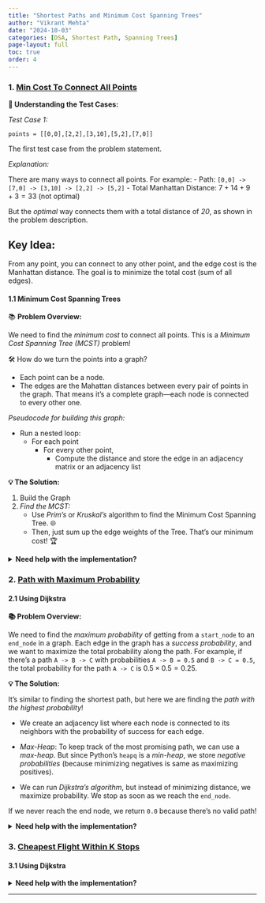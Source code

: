 ```yaml
---
title: "Shortest Paths and Minimum Cost Spanning Trees"
author: "Vikrant Mehta"
date: "2024-10-03"
categories: [DSA, Shortest Path, Spanning Trees]
page-layout: full
toc: true
order: 4
---
```



### 1. [Min Cost To Connect All Points](https://leetcode.com/problems/min-cost-to-connect-all-points/description/)

**🎯 Understanding the Test Cases:**

*Test Case 1:*

`points = [[0,0],[2,2],[3,10],[5,2],[7,0]]`

The first test case from the problem statement. 

*Explanation:*

There are many ways to connect all points. For example:
- Path: `[0,0] -> [7,0] -> [3,10] -> [2,2] -> [5,2]`
- Total Manhattan Distance: $7 + 14 + 9 + 3 = 33$ (not optimal)

But the *optimal* way connects them with a total distance of *20*, as shown in the problem description. 

:::{.callout-tip}

## Key Idea:

From any point, you can connect to any other point, and the edge cost is the Manhattan distance. The goal is to minimize the total cost (sum of all edges).

:::

#### 1.1 Minimum Cost Spanning Trees 

📚 **Problem Overview:**

We need to find the *minimum cost* to connect all points. This is a *Minimum Cost Spanning Tree (MCST)* problem! 

🛠️ How do we turn the points into a graph?

- Each point can be a node. 
- The edges are the Mahattan distances between every pair of points in the graph. That means it's a complete graph—each node is connected to every other one.

*Pseudocode for building this graph:*

- Run a nested loop:
    - For each point
        - For every other point, 
            - Compute the distance and store the edge in an adjacency matrix or an adjacency list

**💡 The Solution:**

1. Build the Graph
2. *Find the MCST:*
   - Use *Prim’s* or *Kruskal’s* algorithm to find the Minimum Cost Spanning Tree. 🌐 
   - Then, just sum up the edge weights of the Tree. That's our minimum cost! 🏆


<details>
    <summary>
        <strong>Need help with the implementation?</strong>
    </summary>

<pre>
<code class="language-python">
def kruskal(WList):
    """Kruskal's as per the PDSA book"""
    (edges,component,TE) = ([],{},[])
    for u in WList.keys():
        edges.extend([(d,u,v) for (v,d) in WList[u]])
        component[u] = u

    edges.sort()

    for (d,u,v) in edges:
        if component[u] != component[v]:
            TE.append((u,v, d))
            c = component[u]
            for w in WList.keys():
                if component[w] == c:
                    component[w] = component[v]
    return TE

def compute_min_cost(TE) -> int:
    # Compute the Minimum Cost based on Tree Edges
    min_cost = 0
    for u, v, d in TE:
        min_cost += d
    return(min_cost)

class Solution:
    def minCostConnectPoints(self, points: List[List[int]]) -> int:
        # Init Adjacency Matrix
        AList = { i : [] for i in range(len(points))}

        # Each point can be connected to every other point and their manhattan distance can be computed.
        for i in range(len(points)):
            x1, y1 = points[i][0], points[i][1]

            for j in range(i + 1, len(points)):
                x2, y2 = points[j][0], points[j][1]
                dist = abs(x1 - x2) + abs(y1 - y2)

                # Distance from point i to j is same as from j to i. So init both entries
                AList[i].append((j, dist))
                AList[j].append((i, dist))

        tree_edges = kruskal(AList)
        minimum_cost = compute_min_cost(tree_edges)
        return minimum_cost
</code>
</pre>
</details>


### 2. [Path with Maximum Probability](https://leetcode.com/problems/path-with-maximum-probability/description/)

#### 2.1 Using Dijkstra

**📚 Problem Overview:**

We need to find the *maximum probability* of getting from a `start_node` to an `end_node` in a graph. Each edge in the graph has a *success probability*, and we want to maximize the total probability along the path. For example, if there's a path `A -> B -> C` with probabilities `A -> B = 0.5` and `B -> C = 0.5`, the total probability for the path `A -> C` is $0.5 \times 0.5 = 0.25$.

**💡 The Solution:**

It’s similar to finding the shortest path, but here we are finding the *path with the highest probability*!

- We create an adjacency list where each node is connected to its neighbors with the probability of success for each edge.

- *Max-Heap*: To keep track of the most promising path, we can use a *max-heap*. But since Python’s `heapq` is a *min-heap*, we store *negative probabilities* (because minimizing negatives is same as maximizing positives).

- We can run *Dijkstra’s algorithm*, but instead of minimizing distance, we maximize probability. We stop as soon as we reach the `end_node`.

If we never reach the end node, we return `0.0` because there's no valid path! 

<details>
    <summary>
        <strong>Need help with the implementation?</strong>
    </summary>

<pre>
<code class="language-python">
class Solution:
    def maxProbability(self, n: int, edges: List[List[int]], succProb: List[float], start_node: int, end_node: int) -> float:
        # Create an adjacency list
        WList = defaultdict(list)
        for i, (start, end) in enumerate(edges):
            probab = succProb[i]
            WList[start].append((end, probab))
            WList[end].append((start, probab))

        # Max-heap (negative probabilities to simulate a max-heap)
        heap = [(-1.0, start_node)]  # (negative probability, node)
        dist = [-1.0] * n            # Store the maximum probability to reach each node
        dist[start_node] = 1.0        # Start node has a probability of 1

        while heap:
            # Pop the node with the maximum probability
            current_prob, node = heapq.heappop(heap)
            current_prob = -current_prob  # Convert back to positive

            # If we reached the end node, return the probability
            if node == end_node:
                return current_prob

            # Explore neighbors
            for neighbor, weight in WList[node]:
                new_prob = current_prob * weight
                # Only update if we found a higher probability path to neighbor
                if new_prob > dist[neighbor]:
                    dist[neighbor] = new_prob
                    heapq.heappush(heap, (-new_prob, neighbor))

        # If we never reach the end node
        return 0.0
</code>
</pre>
</details>


### 3. [Cheapest Flight Within K Stops](https://leetcode.com/problems/cheapest-flights-within-k-stops/description/)

#### 3.1 Using Dijkstra

<details>
    <summary>
        <strong>Need help with the implementation?</strong>
    </summary>

<pre>
<code class="language-python">
class Solution:
    def findCheapestPrice(self, n, flights, src, dst, k):
        # Create the adjacency list
        adj_list = {i: [] for i in range(n)}
        for flight in flights:
            from_city, to_city, price = flight
            adj_list[from_city].append((to_city, price))
        
        # Priority queue -> (current price, city, stops)
        pq = [(0, src, 0)]  # (price, city, stops)
        
        ## BFS with Heap

        # visited[city] stores min number of stops to reach the city
        visited = {}
        
        while pq:
            price, city, stops = heapq.heappop(pq)
            
            # If we reach the destination, return the price
            if city == dst:
                return price
            
            # If we have visited this city with fewer stops before, skip
            if city in visited and visited[city] < stops:
                continue
            
            # Store the minimum number of stops to this city
            visited[city] = stops
            
            # If we have more stops than k, continue to the next city
            if stops > k:
                continue
            
            # Add neighbors to explore
            for neighbor, cost in adj_list[city]:
                new_price = price + cost
                heapq.heappush(pq, (new_price, neighbor, stops + 1))
        
        # If no valid route found
        return -1
</code>
</pre>
</details>


---